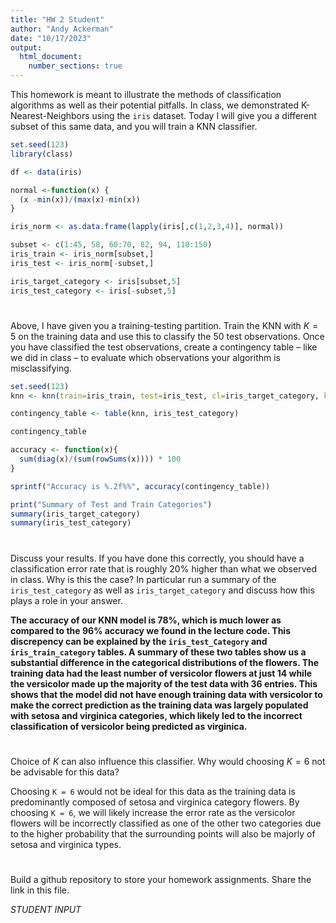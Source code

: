 ```yaml
---
title: "HW 2 Student"
author: "Andy Ackerman"
date: "10/17/2023"
output: 
  html_document:
    number_sections: true
---
```


This homework is meant to illustrate the methods of classification algorithms as well as their potential pitfalls. In class, we demonstrated K-Nearest-Neighbors using the `iris` dataset. Today I will give you a different subset of this same data, and you will train a KNN classifier.

```r
set.seed(123)
library(class)

df <- data(iris) 

normal <-function(x) {
  (x -min(x))/(max(x)-min(x))   
}

iris_norm <- as.data.frame(lapply(iris[,c(1,2,3,4)], normal))

subset <- c(1:45, 58, 60:70, 82, 94, 110:150)
iris_train <- iris_norm[subset,] 
iris_test <- iris_norm[-subset,] 

iris_target_category <- iris[subset,5]
iris_test_category <- iris[-subset,5]
```

# 

Above, I have given you a training-testing partition. Train the KNN with $K = 5$ on the training data and use this to classify the 50 test observations. Once you have classified the test observations, create a contingency table -- like we did in class -- to evaluate which observations your algorithm is misclassifying.

```r
set.seed(123)
knn <- knn(train=iris_train, test=iris_test, cl=iris_target_category, k=5)

contingency_table <- table(knn, iris_test_category)

contingency_table

accuracy <- function(x){
  sum(diag(x)/(sum(rowSums(x)))) * 100
}

sprintf("Accuracy is %.2f%%", accuracy(contingency_table))

print("Summary of Test and Train Categories")
summary(iris_target_category)
summary(iris_test_category)
```

# 

Discuss your results. If you have done this correctly, you should have a classification error rate that is roughly 20% higher than what we observed in class. Why is this the case? In particular run a summary of the `iris_test_category` as well as `iris_target_category` and discuss how this plays a role in your answer.

**The accuracy of our KNN model is 78%, which is much lower as compared to the 96% accuracy we found in the lecture code. This discrepency can be explained by the `iris_test_Category` and `iris_train_category` tables. A summary of these two tables show us a substantial difference in the categorical distributions of the flowers. The training data had the least number of versicolor flowers at just 14 while the versicolor made up the majority of the test data with 36 entries. This shows that the model did not have enough training data with versicolor to make the correct prediction as the training data was largely populated with setosa and virginica categories, which likely led to the incorrect classification of versicolor being predicted as virginica.**

# 

Choice of $K$ can also influence this classifier. Why would choosing $K = 6$ not be advisable for this data?

Choosing `K = 6` would not be ideal for this data as the training data is predominantly composed of setosa and virginica category flowers. By choosing `K = 6`, we will likely increase the error rate as the versicolor flowers will be incorrectly classified as one of the other two categories due to the higher probability that the surrounding points will also be majorly of setosa and virginica types.

# 

Build a github repository to store your homework assignments. Share the link in this file.

*STUDENT INPUT*
